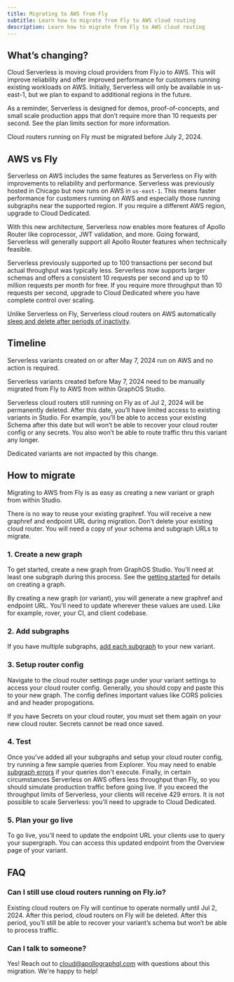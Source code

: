 ```yaml
---
title: Migrating to AWS from Fly
subtitle: Learn how to migrate from Fly to AWS cloud routing
description: Learn how to migrate from Fly to AWS cloud routing
---
```


## What’s changing?
Cloud Serverless is moving cloud providers from Fly.io to AWS. This will improve reliability and offer improved performance for customers running existing workloads on AWS. Initially, Serverless will only be available in us-east-1, but we plan to expand to additional regions in the future.

As a reminder, Serverless is designed for demos, proof-of-concepts, and small scale production apps that don’t require more than 10 requests per second. See the plan limits section for more information.

<Note>
Cloud routers running on Fly must be migrated before July 2, 2024.
</Note>

## AWS vs Fly
Serverless on AWS includes the same features as Serverless on Fly with improvements to reliability and performance. Serverless was previously hosted in Chicago but now runs on AWS in `us-east-1`. This means faster performance for customers running on AWS and especially those running subgraphs near the supported region. If you require a different AWS region, upgrade to Cloud Dedicated.

With this new architecture, Serverless now enables more features of Apollo Router like coprocessor, JWT validation, and more. Going forward, Serverless will generally support all Apollo Router features when technically feasible.

Serverless previously supported up to 100 transactions per second but actual throughput was typically less. Serverless now supports larger schemas and offers a consistent 10 requests per second and up to 10 million requests per month for free. If you require more throughput than 10 requests per second, <TrackableLink href="https://www.apollographql.com/contact-sales?type=dedicated&referrer=docs" eventName="content_contact_cloud">upgrade</TrackableLink> to Cloud Dedicated where you have complete control over scaling.

<Note>

Unlike Serverless on Fly, Serverless cloud routers on AWS automatically [sleep and delete after periods of inactivity](./).

</Note>

## Timeline
Serverless variants created on or after May 7, 2024 run on AWS and no action is required.

Serverless variants created before May 7, 2024 need to be manually migrated from Fly to AWS from within GraphOS Studio.

Serverless cloud routers still running on Fly as of Jul 2, 2024 will be permanently deleted.
After this date, you’ll have limited access to existing variants in Studio. For example, you’ll be able to access your existing Schema after this date but will won’t be able to recover your cloud router config or any secrets. You also won’t be able to route traffic thru this variant any longer.

Dedicated variants are not impacted by this change.

## How to migrate
Migrating to AWS from Fly is as easy as creating a new variant or graph from within Studio.

<Note>
There is no way to reuse your existing graphref. You will receive a new graphref and endpoint URL during migration.
</Note> 

<Tip>
Don't delete your existing cloud router. You will need a copy of your schema and subgraph URLs to migrate.
</Tip>

### 1. Create a new graph

To get started, create a new graph from GraphOS Studio. You'll need at least one subgraph during this process. See the [getting started](/graphos/quickstart/cloud/#from-an-existing-account) for details on creating a graph.

<Note>
By creating a new graph (or variant), you will generate a new graphref and endpoint URL. You'll need to update wherever these values are used. Like for example, rover, your CI, and client codebase.
</Note>

### 2. Add subgraphs
If you have multiple subgraphs, [add each subgraph](/graphos/quickstart/next-steps/#add-another-subgraph) to your new variant.

### 3. Setup router config
Navigate to the cloud router settings page under your variant settings to access your cloud router config. Generally, you should copy and paste this to your new graph. The config defines important values like CORS policies and and header propogations.

<Note>
If you have Secrets on your cloud router, you must set them again on your new cloud router. Secrets cannot be read once saved.
</Note>

### 4. Test
Once you've added all your subgraphs and setup your cloud router config, try running a few sample queries from Explorer.
You may need to enable [subgraph errors](/graphos/cloud-routing/configuration#subgraph-error-inclusion) if your queries don't execute. 
Finally, in certain circumstances Serverless on AWS offers less throughput than Fly, so you should simulate production traffic before going live. If you exceed the throughput limits of Serverless, your clients will receive 429 errors. It is not possible to scale Serverless: you'll need to <TrackableLink href="https://www.apollographql.com/contact-sales?type=dedicated&referrer=docs" eventName="content_contact_cloud">upgrade</TrackableLink> to Cloud Dedicated.

### 5. Plan your go live
To go live, you'll need to update the endpoint URL your clients use to query your supergraph. You can access this updated endpoint from the Overview page of your variant. 

## FAQ
### Can I still use cloud routers running on Fly.io?
Existing cloud routers on Fly will continue to operate normally until Jul 2, 2024. After this period, cloud routers on Fly will be deleted. After this period, you’ll still be able to recover your variant’s schema but won’t be able to process traffic.

### Can I talk to someone?
Yes! Reach out to [cloud@apollographql.com](mailto:cloud@apollographql.com) with questions about this migration. We're happy to help!